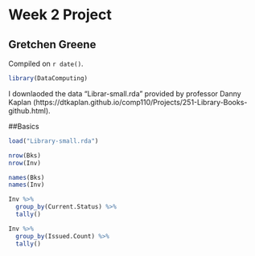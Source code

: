 # Week 2 Project

## Gretchen Greene

<!-- leave this material as is -->
Compiled on `r date()`.

```r
library(DataComputing)
```
<!-- put your content after this line -->

I downlaoded the data "Librar-small.rda" provided by professor Danny Kaplan (https://dtkaplan.github.io/comp110/Projects/251-Library-Books-github.html).

##Basics
```r
load("Library-small.rda")
```

```r
nrow(Bks)
nrow(Inv)
```
```r
names(Bks)
names(Inv)
```
```r
Inv %>%
  group_by(Current.Status) %>%
  tally()
```
```r
Inv %>%
  group_by(Issued.Count) %>%
  tally()
```

